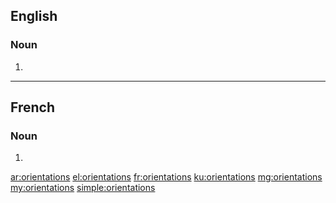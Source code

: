 ==English==

===Noun===
{{head|en|noun plural form}}

# {{plural of|orientation|lang=en}}

----

==French==

===Noun===
{{head|fr|noun plural form|g=f}}

# {{plural of|orientation|lang=fr}}

[[ar:orientations]]
[[el:orientations]]
[[fr:orientations]]
[[ku:orientations]]
[[mg:orientations]]
[[my:orientations]]
[[simple:orientations]]